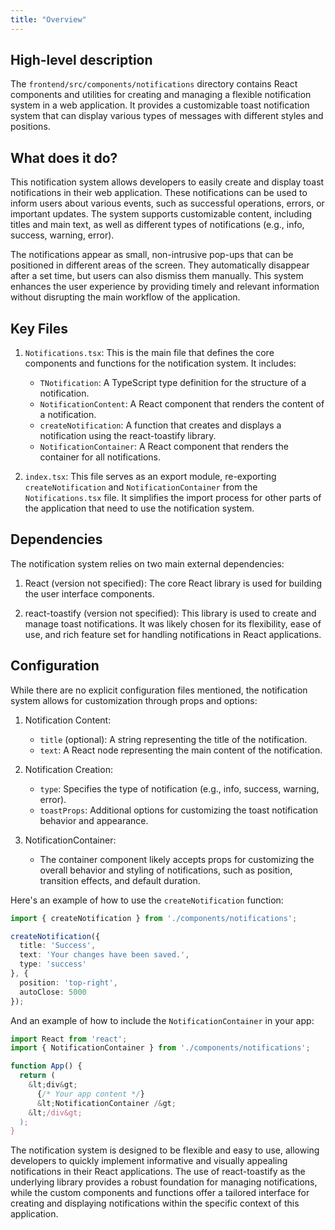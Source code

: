 ```yaml
---
title: "Overview"
---
```


## High-level description
The `frontend/src/components/notifications` directory contains React components and utilities for creating and managing a flexible notification system in a web application. It provides a customizable toast notification system that can display various types of messages with different styles and positions.

## What does it do?
This notification system allows developers to easily create and display toast notifications in their web application. These notifications can be used to inform users about various events, such as successful operations, errors, or important updates. The system supports customizable content, including titles and main text, as well as different types of notifications (e.g., info, success, warning, error). 

The notifications appear as small, non-intrusive pop-ups that can be positioned in different areas of the screen. They automatically disappear after a set time, but users can also dismiss them manually. This system enhances the user experience by providing timely and relevant information without disrupting the main workflow of the application.

## Key Files
1. `Notifications.tsx`: This is the main file that defines the core components and functions for the notification system. It includes:
   - `TNotification`: A TypeScript type definition for the structure of a notification.
   - `NotificationContent`: A React component that renders the content of a notification.
   - `createNotification`: A function that creates and displays a notification using the react-toastify library.
   - `NotificationContainer`: A React component that renders the container for all notifications.

2. `index.tsx`: This file serves as an export module, re-exporting `createNotification` and `NotificationContainer` from the `Notifications.tsx` file. It simplifies the import process for other parts of the application that need to use the notification system.

## Dependencies
The notification system relies on two main external dependencies:

1. React (version not specified): The core React library is used for building the user interface components.

2. react-toastify (version not specified): This library is used to create and manage toast notifications. It was likely chosen for its flexibility, ease of use, and rich feature set for handling notifications in React applications.

## Configuration
While there are no explicit configuration files mentioned, the notification system allows for customization through props and options:

1. Notification Content:
   - `title` (optional): A string representing the title of the notification.
   - `text`: A React node representing the main content of the notification.

2. Notification Creation:
   - `type`: Specifies the type of notification (e.g., info, success, warning, error).
   - `toastProps`: Additional options for customizing the toast notification behavior and appearance.

3. NotificationContainer:
   - The container component likely accepts props for customizing the overall behavior and styling of notifications, such as position, transition effects, and default duration.

Here's an example of how to use the `createNotification` function:

```typescript
import { createNotification } from './components/notifications';

createNotification({
  title: 'Success',
  text: 'Your changes have been saved.',
  type: 'success'
}, {
  position: 'top-right',
  autoClose: 5000
});
```

And an example of how to include the `NotificationContainer` in your app:

```jsx
import React from 'react';
import { NotificationContainer } from './components/notifications';

function App() {
  return (
    &lt;div&gt;
      {/* Your app content */}
      &lt;NotificationContainer /&gt;
    &lt;/div&gt;
  );
}
```

The notification system is designed to be flexible and easy to use, allowing developers to quickly implement informative and visually appealing notifications in their React applications. The use of react-toastify as the underlying library provides a robust foundation for managing notifications, while the custom components and functions offer a tailored interface for creating and displaying notifications within the specific context of this application.